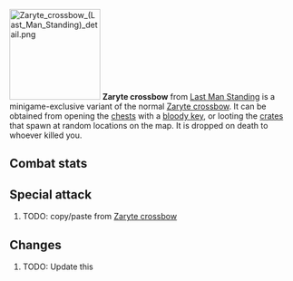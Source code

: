 {{Infobox Item
|name = Zaryte crossbow
|image = [[File:Zaryte crossbow (Last Man Standing).png]]
|release = [[05 January]] [[2022]]
|update = Last Man Standing Beta and Splashing Restrictions  # TODO: Update this
|members = No
|quest = No
|tradeable = No
|placeholder = No
|equipable = Yes
|stackable = No
|noteable = Yes
|options = Wield, Drop   # TODO: Update this
|examine = A weapon born out of conflict.
|value = 40
|alchable = No
|weight = 6.001
|id = 27186
}}
[[File:Zaryte crossbow (Last Man Standing) detail.png|160px|left]]
'''Zaryte crossbow''' from [[Last Man Standing]] is a minigame-exclusive variant of the normal [[Zaryte crossbow]]. It can be obtained from opening the [[Chest (Last Man Standing)|chests]] with a [[bloody key]], or looting the [[Crate (Last Man Standing)|crates]] that spawn at random locations on the map. It is dropped on death to whoever killed you.

==Combat stats==
{{Infobox Bonuses
|astab = 0
|aslash = 0
|acrush = 0
|amagic = 0
|arange = 110
|dstab = 14
|dslash = 14
|dcrush = 12
|dmagic = 15
|drange = 16
|str = 0
|rstr = 0
|mdmg = 0
|prayer = 1
|slot = weapon
|speed = 6
|attackrange = 9
|combatstyle = crossbow
|image = [[File:Zaryte crossbow equipped male.png|160px]]
|altimage = [[File:Zaryte crossbow equipped female.png|160px]]
}}

{{CombatStyles|crossbow|speed=6|attackrange=9}}

==Special attack==
# TODO: copy/paste from [[Zaryte crossbow]]

==Changes==
# TODO: Update this
{{Subject changes header}}
{{Subject changes
|date = 4 August 2016
|update = Last Man Standing
|change = The item was made fully available with the release of Last Man Standing.
}}
{{Subject changes footer}}

{{Last Man Standing In-game Items}}